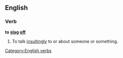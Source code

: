 ==English==

===Verb===
'''to [[slag]] [[off]]'''

# {{context|UK|slang|transitive|idiom}} To talk [[insultingly]] to or about someone or something.

[[Category:English verbs]]